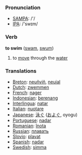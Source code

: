 === Pronunciation ===
*[[w:SAMPA|SAMPA]]: /'/
*[[w:IPA|IPA]]: /'swɪm/

=== Verb ===

'''to swim''' ([[swam]], [[swum]])

# to [[move]] through the [[water]]

=== Translations ===
*[[Breton]]: [[neuñviñ]], [[neuial]]
*[[Dutch]]: [[zwemmen]]
*[[French]]: [[nager]]
*[[Indonesian]]: [[renang|berenang]]
*[[Interlingua]]: [[natar]]
*[[Italian]]: [[nuotare]]
*[[Japanese]]: [[泳ぐ]] ([[およぐ]], oyogu)
*[[Portuguese]]: [[nadar]]
*[[Romanian]]: [[înota]]
*[[Russian]]: [[плавать]]
*[[Slovio]]: [[plavat]]
*[[Spanish]]: [[nadar]]
*[[Swedish]]: [[simma]]